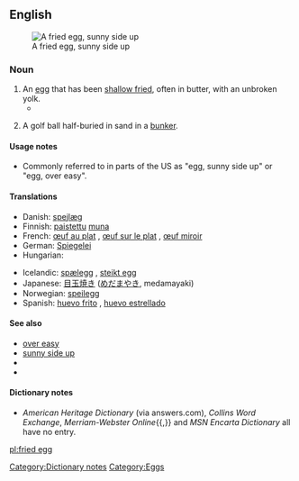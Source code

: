 ==English==
[[Image:Fried egg, sunny side up.jpg|thumb|A fried egg, sunny side up]]

===Noun===
{{en-noun|sg=[[fried]] [[egg]]}}

# An [[egg]] that has been [[shallow fry|shallow fried]], often in butter, with an unbroken yolk.
#*{{quote-news|year=1997|date=03/20|title=EGGS a dozen ways|author=Kristin Eddy|work=Atlanta Journal Constitution|passage=It's difficult to have a perfectly cooked, cooked-through '''fried egg''' because, by the time the yolk has coagulated, or set, the white is overcooked. You'll usually have to settle for either a runny yolk or a tough white.}}
# {{golf}} A golf ball half-buried in sand in a [[bunker]].

====Usage notes====
* Commonly referred to in parts of the US as "egg, sunny side up" or "egg, over easy".

====Translations====
{{trans-top|egg that has been shallow fried}}
* Danish: [[spejlæg]] {{n}}
* Finnish: [[paistaa|paistettu]] [[muna]]
* French: [[œuf au plat]] {{m}}, [[œuf sur le plat]] {{m}}, [[œuf miroir]] {{m}}
* German: [[Spiegelei]] {{n}} {{italbrac|sunny side up}}
* Hungarian: {{t-|hu|tükörtojás}}
{{trans-mid}}
* Icelandic: [[spælegg]] {{n}}, [[steikt egg]] {{n}}
* Japanese: [[目玉焼き]] ([[めだまやき]], medamayaki)
* Norwegian: [[speilegg]] {{n}}
* Spanish: [[huevo frito]] {{m}}, [[huevo estrellado]] {{m}}
{{trans-bottom}}

====See also====
*[[over easy]]
*[[sunny side up]]
*{{pedialite}}
*{{commonslite}}

====Dictionary notes====
*''American Heritage Dictionary'' (via answers.com), ''Collins Word Exchange'', ''Merriam-Webster Online''{{,}} and ''MSN Encarta Dictionary'' all have no entry.

[[Category:Dictionary notes]]
[[Category:Eggs]]

[[pl:fried egg]]